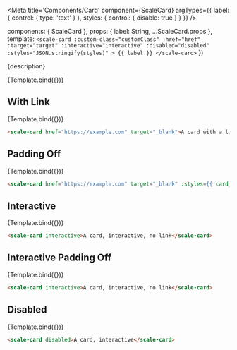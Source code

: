 
<!--
  👀

  We're missing two key things from Stencil's docs in the generated readme file:
  - whether attributes are optional or required
  - any description for those attributes
  - plus, writing them again in the .vue file can be error-prone.

  Other minor pain-points:
  - writing the code-snippet manually, need to make sure attribute/values match
  - declaring all props both in Template and the <template> of the .vue file

  Two more thing to think about:
  - in the end there's nothing Vue-specific in the stories, only for us devs, no?
    al least until the code snippet in the Preview works as expected and doesn't show `Template.bind()`
  - we're not using the Vue output target package (it's not really useful in Storybook)
-->

<Meta
  title='Components/Card'
  component={ScaleCard}
  argTypes={{
    label: {
      control: { type: 'text' }
    },
    styles: {
      control: { disable: true }
    }
  }}
/>

  components: { ScaleCard },
  props: {
    label: String,
    ...ScaleCard.props
  },
  template: `
    <scale-card
      :custom-class="customClass"
      :href="href"
      :target="target"
      :interactive="interactive"
      :disabled="disabled"
      :styles="JSON.stringify(styles)"
    >
      {{ label }}
    </scale-card>
  `
})

<Description>{description}</Description>

<Preview withSource="none">
  <Story
    name='Standard'
    args={{
      label: 'A card',
    }}
  >
    {Template.bind({})}
  </Story>
</Preview>

<Props story='Standard' />

## With Link

<Preview withSource="none">
  <Story
    name='With Link'
    args={{
      label: 'A card with a link to example.com',
      href: 'https://example.com',
      target: '_blank'
    }}
  >
    {Template.bind({})}
  </Story>
</Preview>

```html
<scale-card href="https://example.com" target="_blank">A card with a link to example.com</scale-card>
```


## Padding Off

<Preview withSource="none">
  <Story
    name='Padding Off'
    args={{
      label: 'A card with a link to example.com',
      styles: {
        card__body: { padding: 0 }
      }
    }}
  >
    {Template.bind({})}
  </Story>
</Preview>

```html
<scale-card href="https://example.com" target="_blank" :styles={{ card__body: { padding: 0 } }}>A card with a link to example.com</scale-card>
```

## Interactive

<Preview withSource="none">
  <Story
    name='Interactive'
    args={{
      label: 'A card, interactive, no link',
      interactive: true
    }}
  >
    {Template.bind({})}
  </Story>
</Preview>

```html
<scale-card interactive>A card, interactive, no link</scale-card>
```


## Interactive Padding Off

<Preview withSource="none">
  <Story
    name='Interactive Padding Off'
    args={{
      label: 'A card, interactive, no link',
      interactive: true,
      styles: {
        card__body: { padding: 0 }
      }
    }}
  >
    {Template.bind({})}
  </Story>
</Preview>

```html
<scale-card interactive>A card, interactive, no link</scale-card>
```

## Disabled

<Preview withSource="none">
  <Story
    name='Disabled'
    args={{
      label: 'A card, disabled',
      disabled: true
    }}
  >
    {Template.bind({})}
  </Story>
</Preview>

```html
<scale-card disabled>A card, interactive</scale-card>
```
